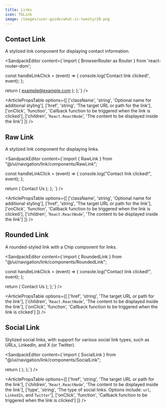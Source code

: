 ```yaml
---
title: Links
icon: TbLink
image: /images/user-guide/what-is-twenty/20.png
---
```


## Contact Link

A stylized link component for displaying contact information.

<ArticleTabs label1="Usage" label2="Props">
<ArticleTab>

<SandpackEditor content={`import { BrowserRouter as Router } from 'react-router-dom';


  const handleLinkClick = (event) => {
    console.log('Contact link clicked!', event);
  };

  return (
    <Router>
      <ContactLink
        className
        href="mailto:example@example.com"
        onClick={handleLinkClick}
      >
        example@example.com
      </ContactLink>
    </Router>
  );
};`} />


</ArticleTab>
<ArticleTab>

<ArticlePropsTable options={[
  ['className', 'string', 'Optional name for additional styling'],
  ['href', 'string', 'The target URL or path for the link'],
  ['onClick', 'function', 'Callback function to be triggered when the link is clicked'],
  ['children', '`React.ReactNode`', 'The content to be displayed inside the link']
]} />


</ArticleTab>

</ArticleTabs>

## Raw Link

A stylized link component for displaying links. 

<ArticleTabs label1="Usage" label2="Props">
<ArticleTab>

<SandpackEditor content={`import { RawLink } from "@/ui/navigation/link/components/RawLink";

  const handleLinkClick = (event) => {
    console.log("Contact link clicked!", event);
  };

  return (
    <Router>
      <RawLink className href="/contact" onClick={handleLinkClick}>
        Contact Us
      </RawLink>
    </Router>
  );
};
`} />


</ArticleTab>
<ArticleTab>

<ArticlePropsTable options={[
  ['className', 'string', 'Optional name for additional styling'],
  ['href', 'string', 'The target URL or path for the link'],
  ['onClick', 'function', 'Callback function to be triggered when the link is clicked'],
  ['children', '`React.ReactNode`', 'The content to be displayed inside the link']
]} />


</ArticleTab>
</ArticleTabs>


## Rounded Link

A rounded-styled link with a Chip component for links.

<ArticleTabs label1="Usage" label2="Props">
<ArticleTab>

<SandpackEditor content={`import { RoundedLink } from "@/ui/navigation/link/components/RoundedLink";

  const handleLinkClick = (event) => {
    console.log("Contact link clicked!", event);
  };

  return (
    <Router>
      <RoundedLink href="/contact" onClick={handleLinkClick}>
        Contact Us
      </RoundedLink>
    </Router>
  );
};`} />

</ArticleTab>

<ArticleTab>

<ArticlePropsTable options={[
  ['href', 'string', 'The target URL or path for the link'],
  ['children', '`React.ReactNode`', 'The content to be displayed inside the link'],
  ['onClick', 'function', 'Callback function to be triggered when the link is clicked']
]} />

</ArticleTab>
</ArticleTabs>

## Social Link

Stylized social links, with support for various social link types, such as URLs, LinkedIn, and X (or Twitter).  

<ArticleTabs label1="Usage" label2="Props">
<ArticleTab>

<SandpackEditor content={`import { SocialLink } from "@/ui/navigation/link/components/SocialLink";

  return (
    <Router>
      <SocialLink
        type="twitter"
        href="https://twitter.com/twentycrm"
      ></SocialLink>
    </Router>
  );
};`} />

</ArticleTab>
<ArticleTab>

<ArticlePropsTable options={[
  ['href', 'string', 'The target URL or path for the link'],
  ['children', '`React.ReactNode`', 'The content to be displayed inside the link'],
  ['type', 'string', 'The type of social links. Options include: `url`, `LinkedIn`, and `Twitter`'],
  ['onClick', 'function', 'Callback function to be triggered when the link is clicked']
]} />


</ArticleTab>
</ArticleTabs>

<ArticleEditContent></ArticleEditContent>